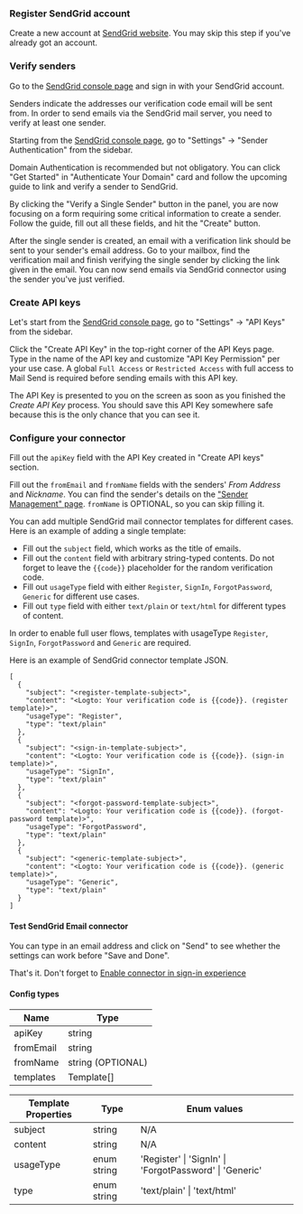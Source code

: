 ### Register SendGrid account

Create a new account at [SendGrid website](https://app.sendgrid.com/). You may skip this step if you've already got an account.

### Verify senders

Go to the [SendGrid console page](https://app.sendgrid.com/) and sign in with your SendGrid account.

Senders indicate the addresses our verification code email will be sent from. In order to send emails via the SendGrid mail server, you need to verify at least one sender.

Starting from the [SendGrid console page](https://app.sendgrid.com/), go to "Settings" -> "Sender Authentication" from the sidebar.

Domain Authentication is recommended but not obligatory. You can click "Get Started" in "Authenticate Your Domain" card and follow the upcoming guide to link and verify a sender to SendGrid.

By clicking the "Verify a Single Sender" button in the panel, you are now focusing on a form requiring some critical information to create a sender. Follow the guide, fill out all these fields, and hit the "Create" button.

After the single sender is created, an email with a verification link should be sent to your sender's email address. Go to your mailbox, find the verification mail and finish verifying the single sender by clicking the link given in the email. You can now send emails via SendGrid connector using the sender you've just verified.

### Create API keys

Let's start from the [SendGrid console page](https://app.sendgrid.com/), go to "Settings" -> "API Keys" from the sidebar.

Click the "Create API Key" in the top-right corner of the API Keys page. Type in the name of the API key and customize "API Key Permission" per your use case. A global `Full Access` or `Restricted Access` with full access to Mail Send is required before sending emails with this API key.

The API Key is presented to you on the screen as soon as you finished the _Create API Key_ process. You should save this API Key somewhere safe because this is the only chance that you can see it.

### Configure your connector

Fill out the `apiKey` field with the API Key created in "Create API keys" section.

Fill out the `fromEmail` and `fromName` fields with the senders' _From Address_ and _Nickname_. You can find the sender's details on the ["Sender Management" page](https://mc.sendgrid.com/senders). `fromName` is OPTIONAL, so you can skip filling it.

You can add multiple SendGrid mail connector templates for different cases. Here is an example of adding a single template:

- Fill out the `subject` field, which works as the title of emails.
- Fill out the `content` field with arbitrary string-typed contents. Do not forget to leave the `{{code}}` placeholder for the random verification code.
- Fill out `usageType` field with either `Register`, `SignIn`, `ForgotPassword`, `Generic` for different use cases.
- Fill out `type` field with either `text/plain` or `text/html` for different types of content.

In order to enable full user flows, templates with usageType `Register`, `SignIn`, `ForgotPassword` and `Generic` are required.

Here is an example of SendGrid connector template JSON.

```jsonc
[
  {
    "subject": "<register-template-subject>",
    "content": "<Logto: Your verification code is {{code}}. (register template)>",
    "usageType": "Register",
    "type": "text/plain"
  },
  {
    "subject": "<sign-in-template-subject>",
    "content": "<Logto: Your verification code is {{code}}. (sign-in template)>",
    "usageType": "SignIn",
    "type": "text/plain"
  },
  {
    "subject": "<forgot-password-template-subject>",
    "content": "<Logto: Your verification code is {{code}}. (forgot-password template)>",
    "usageType": "ForgotPassword",
    "type": "text/plain"
  },
  {
    "subject": "<generic-template-subject>",
    "content": "<Logto: Your verification code is {{code}}. (generic template)>",
    "usageType": "Generic",
    "type": "text/plain"
  }
]
```

#### Test SendGrid Email connector

You can type in an email address and click on "Send" to see whether the settings can work before "Save and Done".

That's it. Don't forget to [Enable connector in sign-in experience](https://docs.logto.io/docs/tutorials/get-started/passwordless-sign-in-by-adding-connectors#enable-sms-or-email-passwordless-sign-in)

#### Config types

| Name      | Type              |
| --------- | ----------------- |
| apiKey    | string            |
| fromEmail | string            |
| fromName  | string (OPTIONAL) |
| templates | Template[]        |

| Template Properties | Type        | Enum values                                             |
| ------------------- | ----------- | ------------------------------------------------------- |
| subject             | string      | N/A                                                     |
| content             | string      | N/A                                                     |
| usageType           | enum string | 'Register' \| 'SignIn' \| 'ForgotPassword' \| 'Generic' |
| type                | enum string | 'text/plain' \| 'text/html'                             |
